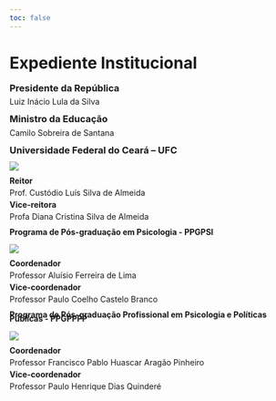 ```yaml
---
toc: false
---
```


# Expediente Institucional

::: {style="line-height: 0.5;"}
### Presidente da República

Luiz Inácio Lula da Silva

### Ministro da Educação

Camilo Sobreira de Santana

### Universidade Federal do Ceará – UFC

::: column-margin
[![](./imagens/brasao1_horizontal_cor_300dpi.png){fig-alt="A imagem apresenta o brasão da Universidade Federal do Ceará. O brasão é composto por um escudo azul com uma faixa diagonal dourada contendo três estrelas verdes. Acima da faixa, há três tochas com chamas acesas. Abaixo do escudo, há uma faixa com o lema em latim \"VIRTUS UNITA FORTIOR\" (A virtude unida é mais forte). A inscrição \"UNIVERSIDADE FEDERAL DO CEARÁ\" está posicionada de forma horizontal ao lado do escudo, em letras maiúsculas e na cor preta. O design é formal e representa a identidade visual da instituição educacional, sugerindo tradição e seriedade acadêmica."}](https://www.ufc.br/)
:::

**Reitor**

Prof. Custódio Luís Silva de Almeida

**Vice-reitora**

Profa Diana Cristina Silva de Almeida

#### **Programa de Pós-graduação em Psicologia - PPGPSI**

::: column-margin
[![](./imagens/ppgpsi.png){fig-alt="A imagem mostra a identidade visual do Programa de Pós-Graduação em Psicologia da Universidade Federal do Ceará. À esquerda, o brasão da universidade, com três tochas acesas em chamas sobre um fundo azul, faixa dourada com três estrelas verdes e o lema \"VIRTUS UNITA FORTIOR\" em uma faixa branca na parte inferior. À direita, o texto \"UNIVERSIDADE FEDERAL DO CEARÁ\" em letras grandes e maiúsculas pretas e abaixo, em um tamanho de fonte menor, \"PROGRAMA DE PÓS-GRADUAÇÃO EM PSICOLOGIA\", alinhado centralmente em relação ao texto acima. O conjunto transmite a associação do programa acadêmico específico com a instituição de ensino superior."}](https://pospsi.ufc.br/pt/)
:::

**Coordenador**

Professor Aluísio Ferreira de Lima

**Vice-coordenador**

Professor Paulo Coelho Castelo Branco

#### **Programa de Pós-graduação Profissional em Psicologia e Políticas Públicas - PPGPPPP**

::: column-margin
[![](./imagens/ppgpppp.png){fig-alt="A imagem apresenta a identidade visual do Programa de Pós-Graduação Profissional em Psicologia e Políticas Públicas da Universidade Federal do Ceará. No lado esquerdo, está o brasão da universidade, com três tochas acesas sobre um escudo azul, decorado com três estrelas verdes e cercado por uma faixa com o lema \"VIRTUS UNITA FORTIOR\". À direita, em letras grandes e pretas, está escrito \"UNIVERSIDADE FEDERAL DO CEARÁ\" e abaixo, em um tamanho de fonte um pouco menor, está o nome do programa: \"PROGRAMA DE PÓS-GRADUAÇÃO PROFISSIONAL EM PSICOLOGIA E POLÍTICAS PÚBLICAS\", alinhado ao centro em relação ao nome da universidade acima. A composição do texto e do brasão transmite formalidade e associa o programa especificado à instituição educacional."}](https://psipolpublicas.ufc.br/pt/)
:::

**Coordenador**

Professor Francisco Pablo Huascar Aragão Pinheiro

**Vice-coordenador**

Professor Paulo Henrique Dias Quinderé
:::
